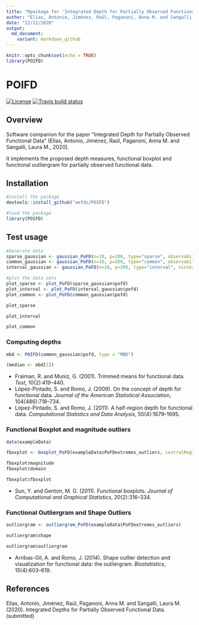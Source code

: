 ```yaml
---
title: "Rpackage for 'Integrated Depth for Partially Observed Functional Data'"
author: "Elías, Antonio, Jiménez, Raúl, Paganoni, Anna M. and Sangalli, Laura M."
date: "22/12/2020"
output:
  md_document:
    variant: markdown_github
---
```


```r
knitr::opts_chunk$set(echo = TRUE)
library(POIFD)
```

POIFD
=======

<!-- badges: start -->
[![License](https://img.shields.io/badge/license-GPL%20v3-blue.svg)](https://www.gnu.org/licenses/gpl-3.0)
[![Travis build status](https://travis-ci.com/aefdz/dbPoFDA.svg?branch=master)](https://travis-ci.com/aefdz/dbPoFDA)
<!-- badges: end -->

## Overview

Software companion for the paper “Integrated Depth for Partially Observed Functional Data” (Elías, Antonio, Jiménez, Raúl, Paganoni, Anna M. and Sangalli, Laura M., 2020). 

It implements the proposed depth measures, functional boxplot and functional outliergram for partially observed functional data. 

## Installation 

```r
#install the package
devtools::install_github("aefdz/POIFD")

#load the package
library(POIFD)
```

## Test usage

```r
#Generate data
sparse_gaussian <- gaussian_PoFD(n=10, p=200, type="sparse", observability=0.5)
common_gaussian <- gaussian_PoFD(n=10, p=200, type="common", observability=0.5)
interval_gaussian <- gaussian_PoFD(n=10, p=200, type="interval", ninterval=3, observability=0.5)

#plot the data sets
plot_sparse <- plot_PoFD(sparse_gaussian$pofd)
plot_interval <- plot_PoFD(interval_gaussian$pofd)
plot_common <- plot_PoFD(common_gaussian$pofd)

plot_sparse 

plot_interval

plot_common
```


### Computing depths

```r
mbd <- POIFD(common_gaussian$pofd, type = "MBD")

(median <- mbd[1])
```

- Fraiman, R. and Muniz, G. (2001).  Trimmed means for functional data. *Test*, 10(2):419–440.
- López-Pintado,  S.  and  Romo,  J.  (2009).   On  the  concept  of  depth  for  functional  data. *Journal of the American Statistical Association*, 104(486):718–734.
- López-Pintado, S. and Romo, J. (2011).  A half-region depth for functional data. *Computational Statistics and Data Analysis*, 55(4):1679–1695.

### Functional Boxplot and magnitude outliers

```r
data(exampleData)

fboxplot <- boxplot_PoFD(exampleData$PoFDextremes_outliers, centralRegion = 0.5, fmag = 1.5, fdom = 1)

fboxplot$magnitude
fboxplot$domain

fboxplot$fboxplot

```

- Sun,  Y.  and  Genton,  M.  G.  (2011).   Functional  boxplots. *Journal  of  Computational and Graphical Statistics*, 20(2):316–334.

### Functional Outliergram and Shape Outliers

```r
outliergram <- outliergram_PoFD(exampleData$PoFDextremes_outliers)

outliergram$shape

outliergram$outliergram

```

- Arribas-Gil, A. and Romo, J. (2014).  Shape outlier detection and visualization for functional data:  the outliergram. *Biostatistics*, 15(4):603–619.

## References

Elías, Antonio, Jiménez, Raúl, Paganoni, Anna M. and Sangalli, Laura M. (2020). Integrated Depths for Partially Observed Functional Data. (submitted) 
